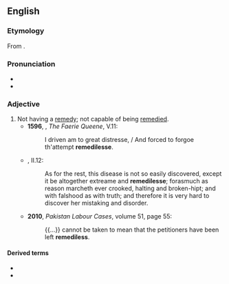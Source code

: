 ==English==

===Etymology===
From {{suffix|remedy|less|lang=en}}.

===Pronunciation===
* {{IPA|/ˈɹɛmədilɪs/|lang=en}}
* {{hyph|rem|e|di|less|lang=en}}

===Adjective===
{{en-adj|-}}

# Not having a [[remedy]]; not capable of being [[remedy|remedied]]. {{defdate|from 16th c.}}
#* '''1596''', {{w|Edmund Spenser}}, ''The Faerie Queene'', V.11:
#*: I driven am to great distresse, / And forced to forgoe th'attempt '''remedilesse'''.
#* {{RQ:Flr Mntgn Essays}}, II.12:
#*: As for the rest, this disease is not so easily discovered, except it be altogether extreame and '''remedilesse'''; forasmuch as reason marcheth ever crooked, halting and broken-hipt; and with falshood as with truth; and therefore it is very hard to discover her mistaking and disorder.
#* '''2010''', ''Pakistan Labour Cases'', volume 51, page 55:
#*: {{...}} cannot be taken to mean that the petitioners have been left '''remediless'''.

====Derived terms====
* {{l|en|remedilessly}}
* {{l|en|remedilessness}}